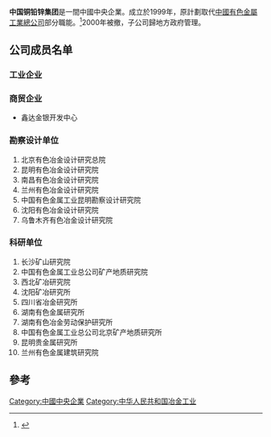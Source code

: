 {{onesource|time=2015-05-05T01:01:43+00:00}}
'''中国铜铅锌集团'''是一間中國中央企業。成立於1999年，原計劃取代[[中國有色金屬工業總公司|中國有色金屬工業總公司]]部分職能。<ref>{{Cite web |url=http://www.jngsj.gov.cn/flfg/lawdetail.asp?lb=1&id=112901199907 |title=国务院1999年6月28日《关于组建中国铜铅锌集团公司有关问题的批复》 |accessdate=2015年5月4日 |archive-date=2015年5月5日 |archive-url=https://web.archive.org/web/20150505041028/http://www.jngsj.gov.cn/flfg/lawdetail.asp?lb=1&id=112901199907 |dead-url=no }}</ref>2000年被撤，子公司歸地方政府管理。
==公司成员名单==
===工业企业===
{{col|
* [[江西铜业|江西铜业]]公司
* [[铜陵有色|铜陵有色]]金属（集团）公司
* [[大冶有色|大冶有色]]金属公司
* 白银有色金属公司
* 中条山有色金属公司
* [[云南铜业|云南铜业]]（集团）有限公司
* 金川有色金属公司
* 吉林镍业公司
* 四川铜镍有限责任公司
* 寿王坟铜矿
* 抚顺红透山铜矿
* 赤峰大井银铜矿
|
* 洛阳铜加工集团有限责任公司
* 深圳市[[中金岭南|中金岭南]]有色金属股份有限公司
* 葫芦岛东北有色金属集团有限公司
* [[株洲冶炼集团|株洲冶炼厂]]
* 水口山矿务局
* 青海锡铁山矿务局
* 柳州锌品股份有限公司
* 长沙锌厂
* 黑龙江西林铅锌矿
* 湖南黄沙坪铅锌矿
* 泗顶铅锌矿
* 湖南宝山铅锌银矿
|
* 中国有色工业总公司桐柏银矿
* 陕西银矿
* 贵溪银矿
* 新疆有色金属工业公司
* 中国有色金属工业总公司贵阳分公司务川汞矿
* 衡阳有色冶金机械总厂
* 广东省有色冶金机械厂
* 株洲选矿药剂厂
* 铁岭选矿药剂厂
* 赣州有色冶金化工厂
* 沈阳冶炼厂
}}
===商贸企业===
*鑫达金银开发中心
===勘察设计单位===
#北京有色冶金设计研究总院
#昆明有色冶金设计研究院
#南昌有色冶金设计研究院
#兰州有色冶金设计研究院
#中国有色金属工业昆明勘察设计研究院
#沈阳有色冶金设计研究院
#乌鲁木齐有色冶金设计研究院
===科研单位===
#长沙矿山研究院
#中国有色金属工业总公司矿产地质研究院
#西北矿冶研究院
#沈阳矿冶研究所
#四川省冶金研究所
#湖南有色金属研究所
#湖南有色冶金劳动保护研究所
#中国有色金属工业总公司北京矿产地质研究所
#昆明贵金属研究所
#兰州有色金属建筑研究院
== 參考 ==
{{reflist}}

[[Category:中國中央企業|Category:中國中央企業]]
[[Category:中华人民共和国冶金工业|Category:中华人民共和国冶金工业]]